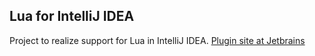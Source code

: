 == Lua for IntelliJ IDEA ==

Project to realize support for Lua in IntelliJ IDEA.  [[http://plugins.intellij.net/plugin/?id=4683|Plugin site at Jetbrains]] 

{{idlua001.jpg|Sample}}
